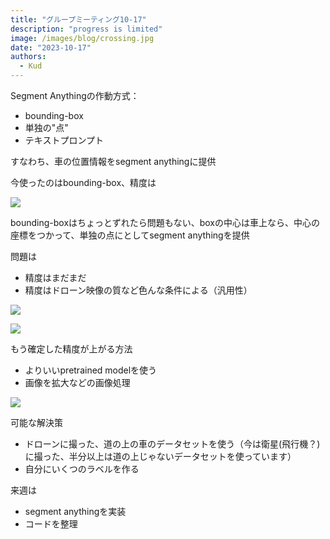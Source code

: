 ```yaml
---
title: "グループミーティング10-17"
description: "progress is limited"
image: /images/blog/crossing.jpg
date: "2023-10-17"
authors:
  - Kud
---
```


Segment Anythingの作動方式：
- bounding-box
- 単独の"点"
- テキストプロンプト

すなわち、車の位置情報をsegment anythingに提供

今使ったのはbounding-box、精度は

![](/images/blog/crossing.jpg)

bounding-boxはちょっとずれたら問題もない、boxの中心は車上なら、中心の座標をつかって、単独の点にとしてsegment anythingを提供

問題は
- 精度はまだまだ
- 精度はドローン映像の質など色んな条件による（汎用性）

![](/images/blog/highway.jpg)

![](/images/blog/ritsumei.jpg)

もう確定した精度が上がる方法
- よりいいpretrained modelを使う
- 画像を拡大などの画像処理

![](/images/blog/highway-zoom-in.jpg)

可能な解決策
- ドローンに撮った、道の上の車のデータセットを使う（今は衛星(飛行機？)に撮った、半分以上は道の上じゃないデータセットを使っています）
- 自分にいくつのラベルを作る

来週は
- segment anythingを実装
- コードを整理


